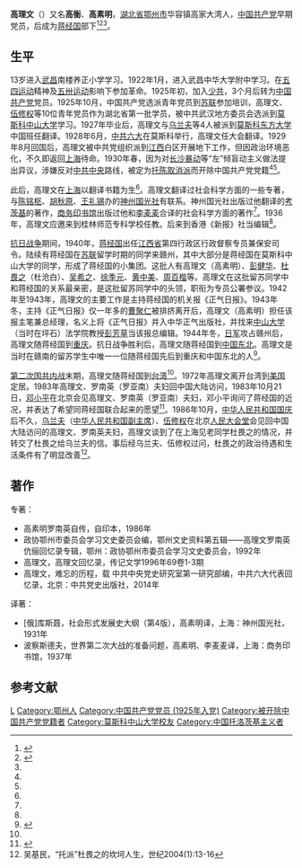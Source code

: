 {{otheruse|subject=湖北鄂州人、中国共产党早期党员、蒋经国部下|other=美国传教士|裨治文}}
'''高理文'''（{{bd|1907年|2月|？|}}）又名'''高衡'''、'''高素明'''，[[湖北省|湖北省]][[鄂州市|鄂州市]]华容镇高家大湾人，[[中国共产党|中国共产党]]早期党员，后成为[[蒋经国|蒋经国]]部下<ref name=ezhou>{{Cite web|url = http://www.ezdaj.org/childNews.do?method=showNews2&newsId=19864&netId=85|title = 正史第一编 中国共产党初创和大革命时期|author = |date = 2015-05-27|publisher = 鄂州档案信息网|language = |accessdate = |quote = |archive-date = 2017-02-22|archive-url = https://web.archive.org/web/20170222110032/http://www.ezdaj.org/childNews.do?method=showNews2&newsId=19864&netId=85|dead-url = yes}}</ref><ref name=ku> {{Cite book | author = 库斯聂 | translator=高素明|title = 社会形式发展史大纲 | location =上海  | publisher = 上海社会科学院出版社 | date =2016年  | pages =  | ISBN = 9787552012781 | accessdate =  | url =  | language =  | quote =  }} </ref><ref name=deng/>。

==生平==
13岁进入[[武昌区|武昌]]南楼养正小学学习。1922年1月，进入武昌中华大学附中学习。在[[五四运动|五四运动]]精神及[[五卅运动|五卅运动]]影响下参加革命。1925年初，加入[[中国共青团|少共]]，3个月后转为[[中国共产党|中国共产党]]党员。1925年10月，中国共产党选派青年党员到[[苏联|苏联]]参加培训，高理文、[[伍修权|伍修权]]等10位青年党员作为湖北省第一批学员，被中共武汉地方委员会选派到[[莫斯科中山大学|莫斯科中山大学]]学习。1927年毕业后，高理文与[[乌兰夫|乌兰夫]]等4人被派到[[莫斯科东方大学|莫斯科东方大学]]中国班任翻译。1928年6月，[[中共六大|中共六大]]在莫斯科举行，高理文任大会翻译。1929年8月回国后，高理文被中共党组织派到[[江西|江西]]白区开展地下工作，但因政治环境恶化，不久即返回[[上海|上海]]待命。1930年春，因为对[[长沙暴动|长沙暴动]]等“左”倾盲动主义做法提出异议，涉嫌反对[[中共中央|中共中央]]路线，被定为[[托陈取消派|托陈取消派]]而开除中国共产党党籍<ref name=ezhou/><ref name=ku/>。

此后，高理文在[[上海|上海]]以翻译书籍为生<ref name=ku/>。高理文翻译过社会科学方面的一些专著，与[[陈铭枢|陈铭枢]]、[[胡秋原|胡秋原]]、[[王礼锡|王礼锡]]办的[[神州国光社|神州国光社]]有联系。神州国光社出版过他翻译的[[考茨基|考茨基]]的著作，[[商务印书馆|商务印书馆]]出版过他和[[刘治平|李麦麦]]合译的社会科学方面的著作<ref name=chen/>。1936年，高理文应邀来到桂林师范专科学校任教。后来到香港《新报》社当编辑<ref name=ku/>。

[[抗日战争|抗日战争]]期间，1940年，[[蒋经国|蒋经国]]出任[[江西省|江西省]]第四行政区行政督察专员兼保安司令。陆续有蒋经国在[[苏联|苏联]]留学时期的同学来赣州，其中大部分是蒋经国在莫斯科中山大学的同学，形成了蒋经国的小集团。这批人有高理文（高素明）、[[彭健华|彭健华]]、[[杜畏之|杜畏之]]（杜沧白）、[[吴希之|吴希之]]、[[徐季元|徐季元]]、[[黄中美|黄中美]]、[[周百楷|周百楷]]等。高理文在这批留苏同学中和蒋经国的关系最亲密，是这批留苏同学中的头领，职衔为专员公署参议。1942年至1943年，高理文的主要工作是主持蒋经国的机关报《正气日报》。1943年冬，主持《正气日报》仅一年多的[[曹聚仁|曹聚仁]]被排挤离开后，高理文（高素明）担任该报主笔兼总经理，名义上将《正气日报》并入中华正气出版社，并找来[[中山大学|中山大学]]（当时在坪石）法学院教授[[彭芳草|彭芳草]]当该报总编辑。1944年冬，[[日军|日军]]攻占赣州后，高理文随蒋经国到[[重庆|重庆]]。抗日战争胜利后，高理文随蒋经国到[[中国东北|中国东北]]。高理文是当时在赣南的留苏学生中唯一一位随蒋经国先后到重庆和中国东北的人<ref name=chen>{{Cite web  |url =http://www.gzzxws.gov.cn/gzws/cg/cgml/cg6/200808/t20080826_4069.htm  |title =蒋经国所办的两个新闻出版机构  |author =陈朗  |date =2008年  |publisher =广州市政协文史委员会编，广州文史资料存稿选编第六辑，中国文史出版社  |language =  |accessdate =  |quote =  |archive-date =2016-04-18  |archive-url =https://web.archive.org/web/20160418154435/http://www.gzzxws.gov.cn/gzws/cg/cgml/cg6/200808/t20080826_4069.htm  |dead-url =no  }}</ref>。

[[第二次国共内战|第二次国共内战]]末期，高理文随蒋经国到[[台湾|台湾]]<ref name=chen/>。1972年高理文离开台湾到[[美国|美国]]定居。1983年高理文、罗南英（罗亚南）夫妇回中国大陆访问，1983年10月21日，[[邓小平|邓小平]]在北京会见高理文、罗南英（罗亚南）夫妇，邓小平询问了蒋经国的近况，并表达了希望同蒋经国联合起来的愿望<ref name=deng>{{Cite web  |url =http://www.china.com.cn/chinese/zhuanti/xp100n/626031.htm  |title =1983年10月  |author =  |date =  |publisher =中国网  |language =  |accessdate =2017-02-21  |quote =  |archive-date =2004-12-15  |archive-url =https://web.archive.org/web/20041215130321/http://www.china.com.cn/chinese/zhuanti/xp100n/626031.htm  |dead-url =no  }}</ref>。1986年10月，[[中华人民共和国国庆|中华人民共和国国庆]]后不久，[[乌兰夫|乌兰夫]]（[[中华人民共和国副主席|中华人民共和国副主席]]）、[[伍修权|伍修权]]在北京[[人民大会堂|人民大会堂]]会见回中国大陆访问的高理文、罗南英夫妇，高理文谈到了在上海见老同学杜畏之的情况，并转交了杜畏之给乌兰夫的信。事后经乌兰夫、伍修权过问，杜畏之的政治待遇和生活条件有了明显改善<ref>吴基民，“托派”杜畏之的坎坷人生，世纪2004(1):13-16</ref>。

==著作==
专著：
*高素明罗南英自传，自印本，1986年
*政协鄂州市委员会学习文史委员会编，鄂州文史资料第五辑——高理文罗南英伉俪回忆录专辑，鄂州：政协鄂州市委员会学习文史委员会，1992年
*高理文，高理文回忆录，传记文学1996年69卷1-3期
*高理文，难忘的历程，载 中共中央党史研究室第一研究部编，中共六大代表回忆录，北京：中共党史出版社，2014年

译著：
*[俄]库斯聂，社会形式发展史大纲（第4版），高素明译，上海：神州国光社，1931年
*波察斯德夫，世界第二次大战的准备问题，高素明、李麦麦译，上海：商务印书馆，1937年

==参考文献==
{{reflist}}

{{DEFAULTSORT:Gao高}}
[[Category:高姓|L]]
[[Category:鄂州人|Category:鄂州人]]
[[Category:中国共产党党员_(1925年入党)|Category:中国共产党党员 (1925年入党)]]
[[Category:被开除中国共产党党籍者|Category:被开除中国共产党党籍者]]
[[Category:莫斯科中山大学校友|Category:莫斯科中山大学校友]]
[[Category:中国托洛茨基主义者|Category:中国托洛茨基主义者]]